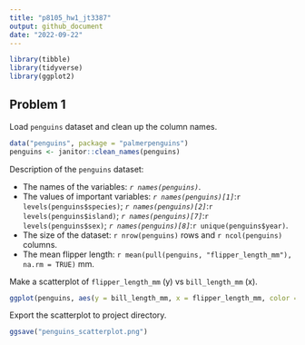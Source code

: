 ```yaml
---
title: "p8105_hw1_jt3387"
output: github_document
date: "2022-09-22"
---
```


```r
library(tibble)
library(tidyverse)
library(ggplot2)
```

## Problem 1

Load `penguins` dataset and clean up the column names.

```r
data("penguins", package = "palmerpenguins")
penguins <- janitor::clean_names(penguins)
```

Description of the `penguins` dataset:  

- The names of the variables: *``r names(penguins)``*.
- The values of important variables: *``r names(penguins)[1]``*:``r levels(penguins$species)``; 
                                     *``r names(penguins)[2]``*:``r levels(penguins$island)``;
                                     *``r names(penguins)[7]``*:``r levels(penguins$sex)``;
                                     *``r names(penguins)[8]``*:``r unique(penguins$year)``.
- The size of the dataset:  ``r nrow(penguins)`` rows and ``r ncol(penguins)`` columns.
- The mean flipper length: ``r mean(pull(penguins, "flipper_length_mm"), na.rm = TRUE)`` mm.

Make a scatterplot of `flipper_length_mm` (y) vs `bill_length_mm` (x).

```r
ggplot(penguins, aes(y = bill_length_mm, x = flipper_length_mm, color = species)) + geom_point()
```

Export the scatterplot to project directory.

```r
ggsave("penguins_scatterplot.png")
```
